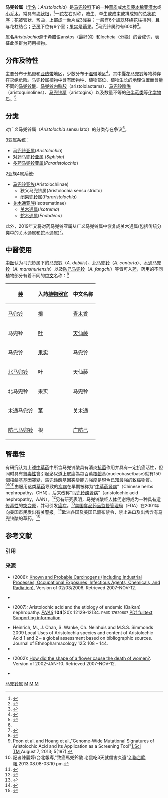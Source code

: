 {{Automatic taxobox
| image = Aristolochia labiata.jpg
| image_caption = [[公鸡花|公鸡花]]
| taxon = Aristolochia
| authority = [[卡尔·林奈|L.]], 1753<ref name="GRIN">{{cite web |url=http://www.ars-grin.gov/cgi-bin/npgs/html/genus.pl?970 |title=Genus: ''Aristolochia'' L. |work=Germplasm Resources Information Network |publisher=United States Department of Agriculture |date=2009-01-30 |accessdate=2011-01-08 |archive-date=2009-05-07 |archive-url=https://web.archive.org/web/20090507000429/http://www.ars-grin.gov/cgi-bin/npgs/html/genus.pl?970 |dead-url=no }}</ref>
| subdivision_ranks = 物種
| subdivision = 约600種，見內文
| synonyms = 
''Hocquartia'' <small>Dum.</small>
<br/>''Holostylis'' <small>Duch., Ann. Sci. Nat., Bot. sér. 4, 2: 33, t. 5. 1854.</small>
<br/>''Isotrema'' <small>Raf. (disputed)</small>
}}

'''马兜铃属'''（[[学名|学名]]：''Aristolochia''）是[[马兜铃科|马兜铃科]]下的一种[[草质|草质]]或[[木质|木质]][[藤本|藤本]][[稀亚灌木|稀亚灌木]]或[[小乔木|小乔木]]，常具有[[块状根|块状根]]，<ref>{{cite web | title = 《中国植物志》第24卷：马兜铃属（''Aristolochia L.''） | url = http://db.kib.ac.cn/CNFlora/SearchResult.aspx?L_name=Aristolochia%20L. | work = 中国植物物种信息数据库（DCP）}}</ref>一[[花|花]]左右对称，腋生、单生或成束或排成短的[[总状花序|总状花序]]；[[花被|花被]]管状、弯曲，上部成一舌片或3浅裂；一般有6个[[雄蕊|雄蕊]]环绕[[花柱|花柱]]排列，且与花柱结合；[[子房|子房]]下位有6个室；[[果实|果实]]是[[蒴果|蒴果]]。<ref>{{cite web|url=http://www.cvh.org.cn/dict/|title=中国种子植物科属词典|work=中国数字植物标本馆|deadurl=yes|archiveurl=https://web.archive.org/web/20120411205135/http://www.cvh.org.cn/dict|archivedate=2012-04-11}}</ref>马兜铃属约有600种<ref name="biods.2019183">{{cite journal |last1=Xinxin |first1=Zhu |last2=Jun |first2=Wang |last3=Shuai |first3=Liao |last4=Jinshuang |first4=Ma |title=Synopsis of Aristolochia L. and Isotrema Raf. (Aristolochiaceae) in China |journal=Biodiversity Science |date=2019-10-20 |volume=27 |issue=10 |pages=1143 |doi=10.17520/biods.2019183}}</ref>。

属名''Aristolochia''源于希腊语anstos（最好的）和locheia（分娩）的合成词，表征此类群为药用植物。

==分佈及特性==
主要分布于[[热带|热带]]和[[亚热带|亚热带]]地区，少数分布于[[温带|温带]]地区<ref>{{cite journal |author1=马金双 |title=东亚和南亚马兜铃属的补订 |journal=植物分类学报 |date=1994 |volume=32 |issue=3 |pages=290-292 |url=https://www.plantsystematics.com/CN/abstract/abstract942.shtml |accessdate=2020-11-25}}</ref>。其中[[囊花马兜铃|囊花马兜铃]]等物种存在灭绝危险。马兜铃属[[植物|植物]]中含有因[[物种|物种]]、植物部位、植物生长的[[地理|地理]]位置而含量不同的[[马兜铃酸|马兜铃酸]]、[[马兜铃内酰胺|马兜铃内酰胺]]（aristololactams）、[[马兜铃喹啉|马兜铃喹啉]]（aristoquinolines）、[[马兜铃精|马兜铃精]]（aristogins）以及数量不等的[[倍半萜类|倍半萜类]]等[[化学物质|化学物质]]。<ref>{{cite journal | author = Shi LS, Kuo PC, Tsai YL, Damu AG, Wu TS | title = The alkaloids and other constituents from the root and stem of ''Aristolochia elegans''. | journal = Bioorg Med Chem | volume = 12 | issue = 2 | pages = 439–446 | pmid = 14723962 | url = http://www.sciencedirect.com/science/article/pii/S0968089603007181 | language = en|date=Jan 15, 2004}}</ref>

==分类==
对广义马兜铃属（''Aristolochia'' sensu lato）的分类存在争议<ref name="biods.2019183" />。

3亚属系统：
* [[马兜铃亚属|马兜铃亚属]](''Aristolochia'')
* [[对药马兜铃亚属|对药马兜铃亚属]] (''Siphisia'')
* [[多药马兜铃亚属|多药马兜铃亚属]](''Pararistolochia'')

2亚族4属系统:
* [[马兜铃亚族|马兜铃亚族]](Aristolochiinae)
** 狭义马兜铃属(Aristolochia sensu stricto)
** [[闭果兜铃属|闭果兜铃属]](''Pararistolochia'')
* [[关木通亚族|关木通亚族]](Isotrematinae)
** [[关木通属|关木通属]](''Isotrema'')
** [[蛇木通属|蛇木通属]](''Endodeca'') 

此外，2019年又将对药马兜铃亚属从广义马兜铃属中恢复成关木通属(包括传统分类中的关木通属和蛇木通属)<ref>{{cite journal |last1=Zhu |first1=Xin-Xin |last2=Li |first2=Xiao-Qin |last3=Liao |first3=Shuai |last4=Du |first4=Cheng |last5=Wang |first5=Yuan |last6=Wang |first6=Zhang-Hua |last7=Yan |first7=Jing |last8=Zuo |first8=Yun-Juan |last9=Ma |first9=Jinshuang |title=Reinstatement of Isotrema, a new generic delimitation of Aristolochia subgen. Siphisia (Aristolochiaceae) |journal=Phytotaxa |date=2019-04-10 |volume=401 |issue=1 |pages=1 |doi=10.11646/phytotaxa.401.1.1}}</ref>。

==中醫使用==
[[中医|中医]]认为马兜铃属下的[[马兜铃|马兜铃]]（''A. debilis''）、[[北马兜铃|北马兜铃]]（''A. contorta''）、[[木通马兜铃|木通马兜铃]]（''A. manshuriensis''）以及[[防己马兜铃|防己马兜铃]]（''A. fangchi''）等皆可入[[药|药]]，药用的不同植物部分有着不同的[[中文|中文]]名称：<ref>{{cite book | author = [[中华人民共和国卫生部|中华人民共和国卫生部]] | title = [[中华人民共和国药典|中华人民共和国药典]]（第一部） | publisher = 化学工业出版社 | location = [[北京|北京]] | year = 2000 | pages = 31, 39, 41, 114, 154}}</ref>

<center>
{| class="wikitable" style="width:50%"
|-
! [[种_(生物)|种]] !! 入药[[植物器官|植物器官]] !! 中文名称
|-
| [[马兜铃|马兜铃]] || [[根|根]] || [[青木香|青木香]]
|-
| 马兜铃 || [[叶|叶]] || [[天仙藤|天仙藤]]
|-
| 马兜铃 || [[果实|果实]] || 马兜铃
|-
| [[北马兜铃|北马兜铃]] || 叶 || 天仙藤
|-
| 北马兜铃 || 果实 || 马兜铃
|-
| [[木通马兜铃|木通马兜铃]] || [[茎|茎]] || [[关木通|关木通]]
|-
| [[防己马兜铃|防己马兜铃]] || 根 || [[广防己|广防己]]
|}
</center>

==腎毒性==
有研究认为上述[[中草药|中草药]]中所含马兜铃酸具有消炎[[抗菌药|抗菌]]作用并具有一定抗癌活性，但同时具有[[肾毒性|肾毒性]]會引起泌尿道上皮癌為每百萬[[核鹼基|核鹼基]](nucleobase/base)就有150個核鹼基[[突变|基因突變]]，馬兜鈴酸基因突變能力強度是現今已知最強的致癌物質。<ref>Poon et al. and Hoang et al.,"Genome-Wide Mutational Signatures of Aristolochic Acid and Its Application as a Screening Tool"[http://stm.sciencemag.org/gca?sendit.y=5&gca=scitransmed%3B5%2F197%2F197ra101&sendit=Get%20all%20checked%20abstract%28s%29]{{dead link|date=十一月 2017 |bot=InternetArchiveBot }},[[科學轉化醫學期刊|Sci TM]],August 7, 2013; 5(197).</ref><ref>記者陳麗婷/台北報導,"致癌馬兜鈴酸 老鼠吃3天就傷害久遠"[http://udn.com/NEWS/HEALTH/HEA1/致癌馬兜鈴酸%20老鼠吃3天就傷害久遠-8083280.shtml],[[聯合晚報|聯合晚報]],2013.08.08-03:10 pm.</ref><ref>{{cite book | editor = C.P. Khare | title = Indian Herbal Remedies: Rational Western Therapy, Ayurvedic and Other Traditional Usage, Botany | url = https://archive.org/details/springer_10.1007-978-3-642-18659-2 | publisher = Springer | edition = 1 | ISBN = 978-3540010265|date=Jan 22, 2004}}</ref>由服用这类[[草药|草药]]导致的[[疾病|疾病]]在早期被称为“[[中草药肾病|中草药肾病]]”（Chinese herbs nephropathy，CHN），后来改称“[[马兜铃酸肾病|马兜铃酸肾病]]”（aristolochic acid nephropathy，AAN）。<ref>{{cite journal | author = Cosyns JP | title = Aristolochic acid and 'Chinese herbs nephropathy': a review of the evidence to date. | journal = Drug Saf. | year = 2003 | volume = 26 | issue = 1 | pages = 33-48 | doi = 10.2165/00002018-200326010-00004 | pmid = 12495362 | url = http://www.ncbi.nlm.nih.gov/pubmed/12495362 | language = en | access-date = 2012-06-13 | archive-date = 2012-04-26 | archive-url = https://web.archive.org/web/20120426005932/http://www.ncbi.nlm.nih.gov/pubmed/12495362 | dead-url = no }}</ref>另有研究表明，马兜铃酸经[[人体|人体]][[代谢|代谢]]将成为一种具有[[遗传毒性|遗传毒性]]的[[突变原|突变原]]，并可引发[[癌症|癌症]]。<ref>{{cite journal | author = Arlt VM, Stiborova M, Schmeiser HH | title = Aristolochic acid as a probable human cancer hazard in herbal remedies: a review | journal = Mutagenesis | year = 2002 | volume = 17 | issue = 4 | pages = 265-277 | doi = 10.1093/mutage/17.4.265 | url = http://mutage.oxfordjournals.org/content/17/4/265.full.pdf+html | language = en }}</ref>[[美国食品药品监督管理局|美国食品药品监督管理局]]（FDA）在2001年向[[美国|美国]]市民发出有关警报。<ref>{{cite web
 | title = Aristolochic Acid: FDA Warns Consumers to Discontinue Use of Botanical Products that Contain Aristolochic Acid
 | url = http://www.fda.gov/food/dietarysupplements/alerts/ucm096388.htm
 | date = Apr 11, 2001
 | accessdate = 2012-06-13
 | archive-date = 2010-02-16
 | archive-url = https://web.archive.org/web/20100216002650/http://www.fda.gov/Food/DietarySupplements/Alerts/ucm096388.htm
 | dead-url = no
 }}</ref>[[欧洲|欧洲]]各国及美国已颁布禁令，禁止[[进口|进口]]及出售含有马兜铃酸的草药。<ref>{{cite web | title = U.S. Adds 8 Chemicals -- Some Common -- to Carcinogen List: New Carcinogens | url = http://www.webmd.com/cancer/news/20110610/8-new-cancer-causes | work = Cancer Health Center | accessdate = 2012-06-13 | archive-date = 2012-06-20 | archive-url = https://web.archive.org/web/20120620165536/http://www.webmd.com/cancer/news/20110610/8-new-cancer-causes | dead-url = no }}</ref>

== 参考文献 ==
=== 引用 ===
{{Reflist|30em}}

=== 来源 ===
{{refbegin}}
* {{aut|American Cancer Society (ACS}} (2006): [https://web.archive.org/web/20080317051133/http://www.cancer.org/docroot/PED/content/PED_1_3x_Known_and_Probable_Carcinogens.asp?sitearea=PED Known and Probable Carcinogens (Including Industrial Processes, Occupational Exposures, Infectious Agents, Chemicals, and Radiation).] Version of 02/03/2006. Retrieved 2007-NOV-12.
* {{cite journal |authors ={{aut|Depierreux, M; Van Damme, B; Vanden Houte K; & Vanherweghem, JL}} |title = Pathologic aspects of a newly described nephropathy related to the prolonged use of Chinese herbs |journal = American Journal of Kidney Disease |volume=24 |issue=2 |pages=172–180 |pmid=8048421 |date=August 1994 }}
* {{aut|Grollman, Arthur P.; Shibutani, Shinya; Moriya, Masaaki; Miller, Frederick; Wu, Lin; Moll, Ute; Suzuki, Naomi; Fernandes, Andrea; Rosenquist, Thomas; Medverec, Zvonimir; Jakovina, Krunoslav; Brdar, Branko; Slade, Neda; Turesky; Robert J.; Goodenough, Angela K.; Rieger, Robert; Vukelić, Mato & Jelaković, Bojan}} (2007): Aristolochic acid and the etiology of endemic (Balkan) nephropathy. ''[[PNAS|PNAS]]'' '''104'''(20): 12129-12134. <small>{{doi|10.1073/pnas.0701248104}} PMID 17620607</small> [http://www.pnas.org/cgi/reprint/0701248104v1.pdf PDf fulltext] [http://www.pnas.org/cgi/content/full/0701248104/DC1 Supporting information] {{Wayback|url=http://www.pnas.org/cgi/content/full/0701248104/DC1 |date=20200715045944 }}
* Heinrich, M., J. Chan, S. Wanke, Ch. Neinhuis and M.S.S. Simmonds 2009 Local Uses of Aristolochia species and content of Aristolochic Acid 1 and 2 –  a global assessment based on bibliographic sources. Journal of Ethnopharmacology 125: 108 – 144.
* {{cite journal |authors={{aut|Stiborova, M; Frei, E; Breuer, A;, Bieler, CA & Schmeiser, HH}} |title=Aristolactam I a metabolite of aristolochic acid I upon activation forms an adduct found in DNA of patients with Chinese herbs nephropathy |journal=Experimental Toxicological Pathology |volume=51 |issue=4-5 |pages=421–427 |date=July 1999 }}
* {{aut|Vandaveer, Chelsie}} (2002): [https://web.archive.org/web/20091003104312/http://www.killerplants.com/weird-plants/20020110.asp How did the shape of a flower cause the death of women?]. Version of 2002-JAN-10. Retrieved 2007-NOV-12.
* {{cite journal |authors={{aut|Vanherweghem, JL; Depierreux, M; Tielemans, C; Abramowicz, D; Dratwa, M; Jadoul, M; Richard, C; Vandervelde, D; Verbeelen D, & Vanhaelen-Fastre, R}} |title = Rapidly progressive interstitial renal fibrosis in young women: association with slimming regimen including Chinese herbs |journal=The Lancet |date=1993-02-13 |volume=341 |issue=8842 |pages=387–391 |pmid = 8094166 |doi = 10.1016/0140-6736(93)92984-2 }}
{{refend}}
{{Taxonbar|from=Q156212}}

[[Category:马兜铃属|]]
[[Category:马兜铃科|M]]
[[Category:卡尔·林奈命名的生物分类|M]]
[[Category:1753年描述的分类群|M]]